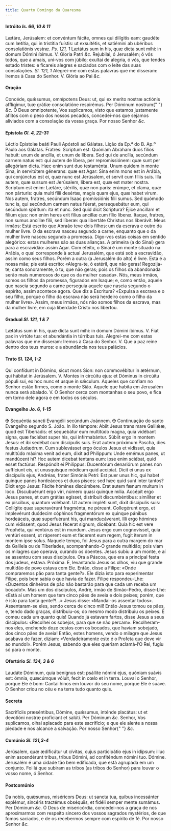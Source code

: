```yaml
---
title: Quarto Domingo da Quaresma
---
```


<h4 class="text-center">
  Intróito <em>Is. 66, 10 & 11</em>
</h4>
<div class="grid grid-cols-2 gap-5">
  <span class="text-justify">
    Lætáre, Jerúsalem: et convéntum fácite, omnes qui dilígitis eam: gaudéte cum
    lætítia, qui in tristítia fuístis: ut exsultétis, et satiémini ab ubéribus
    consolatiónis vestræ. <em>Ps. 121, 1</em> Lætátus sum in his, quæ dicta sunt
    mihi: in domum Dómini íbimus. V. Gloria Patri <em>&c.</em>
  </span>
  <span class="text-justify">
    Rejubilai, ó Jerusalém; ó vós todos, que a amais, uni-vos com júbilo;
    exultai de alegria, ó vós, que tendes estado tristes: e ficareis alegres e
    saciados com o leite das suas consolações. <em>Sl. 121, 1</em> Alegrei-me
    com estas palavras que me disseram: Iremos à Casa do Senhor. V. Glória ao
    Pai <em>&c.</em>
  </span>
</div>

<h4 class="text-center">Oração</h4>
<div class="grid grid-cols-2 gap-5">
  <span class="text-justify">
    Concéde, quǽsumus, omnípotens Deus: ut, qui ex merito nostræ actiónis
    afflígimur, tuæ grátiæ consolatióne respirémus. Per Dóminum nostrum{" "}
    <em>&c.</em>
  </span>
  <span class="text-justify">
    Ó Deus omnipotente, Vos suplicamos, visto que estamos justamente aflitos com
    o peso dos nossos pecados, concedei-nos que sejamos aliviados com a
    consolação da vossa graça. Por nosso Senhor <em>&c.</em>
  </span>
</div>

<h4 class="text-center">
  Epístola <em>Gl. 4, 22-31</em>
</h4>
<div class="grid grid-cols-2 gap-5">
  <span class="text-justify">
    Léctio Epístolæ beáti Pauli Apóstoli ad Gálatas.
  </span>
  <span class="text-justify">Lição da Ep.ª do B. Ap.º Paulo aos Gálatas.</span>
  <span class="text-justify">
    Fratres: Scriptum est: Quóniam Abraham duos fílios habuit: unum de ancílla,
    et unum de líbera. Sed qui de ancílla, secúndum carnem natus est: qui autem
    de líbera, per repromissiónem: quæ sunt per allegóriam dicta. Hæc enim sunt
    duo testaménta. Unum quidem in monte Sina, in servitútem génerans: quæ est
    Agar: Sina enim mons est in Arábia, qui conjúnctus est ei, quæ nunc est
    Jerúsalem, et servit cum fíliis suis. Illa autem, quæ sursum est Jerúsalem,
    líbera est, quæ est mater nostra. Scriptum est enim: Lætáre, stérilis, quæ
    non paris: erúmpe, et clama, quæ non párturis: quia multi fílii desértæ,
    magis quam ejus, quæ habet virum. Nos autem, fratres, secúndum Isaac
    promissiónis fílii sumus. Sed quómodo tunc is, qui secúndum carnem natus
    fúerat, persequebátur eum, qui secúndum spíritum: ita et nunc. Sed quid
    dicit Scriptura? Ejice ancillam et fílium ejus: non enim heres erit fílius
    ancíllæ cum fílio líberæ. Itaque, fratres, non sumus ancíllæ fílii, sed
    líberæ: qua libertáte Christus nos liberávit.
  </span>
  <span class="text-justify">
    Meus irmãos: Está escrito que Abraão teve dois filhos: um da escrava e outro
    da mulher livre. O da escrava nasceu segundo a carne, enquanto que o da
    mulher livre nasceu segundo a promessa. Digo-vos estas coisas em sentido
    alegórico: estas mulheres são as duas alianças. A primeira (a do Sinai) gera
    para a escravidão: assim Agar. Com efeito, o Sinai é um monte situado na
    Arábia, o qual corresponde à actual Jerusalém, que está sob a escravidão,
    assim como seus filhos. Porém a outra (a Jerusalém do alto) é livre. Esta é
    a nossa mãe; pis está escrito: «Alegra-te, ó estéril, que não geras!
    Regozija-te; canta sonoramente, ó tu, que não geras; pois os filhos da
    abandonada serão mais numerosos do que os da mulher casada». Nós, meus
    irmãos, somos os filhos da promessa, figurados em Isaque; e, como então,
    aquele que nascia segundo a carne perseguia aquele que nascia segundo o
    espírito, assim acontece agora. Que diz a Escritura? «Expulsa a escrava e o
    seu filho, porque o filho da escrava não será herdeiro como o filho da
    mulher livre». Assim, meus irmãos, nós não somos filhos da escrava, mas da
    mulher livre, em cuja liberdade Cristo nos libertou.
  </span>
</div>

<h4 class="text-center">
  Gradual <em>Sl. 121, 1 & 7</em>
</h4>
<div class="grid grid-cols-2 gap-5">
  <span class="text-justify">
    Lætátus sum in his, quæ dicta sunt mihi: in domum Dómini íbimus. V. Fiat pax
    in virtúte tua: et abundántia in túrribus tuis.
  </span>
  <span class="text-justify">
    Alegrei-me com estas palavras que me disseram: Iremos à Casa do Senhor. V.
    Que a paz reine dentro dos teus muros: e a abundância nos teus palácios.
  </span>
</div>

<h4 class="text-center">
  Trato <em>Sl. 124, 1-2</em>
</h4>
<div class="grid grid-cols-2 gap-5">
  <span class="text-justify">
    Qui confídunt in Dómino, sicut mons Sion: non commovébitur in ætérnum, qui
    hábitat in Jerúsalem. V. Montes in circúitu ejus: et Dóminus in circúitu
    pópuli sui, ex hoc nunc et usque in sǽculum.
  </span>
  <span class="text-justify">
    Aqueles que confiam no Senhor estão firmes, como o monte Sião. Aquele que
    habita em Jerusalém nunca será abalado. V. O Senhor cerca com montanhas o
    seu povo, e fica em torno dele agora e em todos os séculos.
  </span>
</div>

<h4 class="text-center">
  Evangelho <em>Jo. 6, 1-15</em>
</h4>
<div class="grid grid-cols-2 gap-5">
  <span class="text-justify">
    <span class="text-red-500">&#10016;</span> Sequéntia sancti Evangélii
    secúndum Joánnem.
  </span>
  <span class="text-justify">
    <span class="text-red-500">&#10016;</span> Continuação do santo Evangelho
    segundo S. João.
  </span>
  <span class="text-justify">
    In illo témpore: Abiit Jesus trans mare Galilǽæ, quod est Tiberíadis: et
    sequebátur eum multitúdo magna, quia vidébant signa, quæ faciébat super his,
    qui infírmabántur. Súbiit ergo in montem Jesus: et ibi sedébat cum
    discípulis suis. Erat autem próximum Pascha, dies festus Judæórum. Cum
    sublevásset ergo óculos Jesus et vidísset, quia multitúdo máxima venit ad
    eum, dixit ad Philíppum: Unde emémus panes, ut mandúcent hi? Hoc autem
    dicebat tentans eum: ipse enim sciébat, quid esset factúrus. Respóndit ei
    Philíppus: Ducentórum denariórum panes non suffíciunt eis, ut unusquísque
    módicum quid accípiat. Dicit ei unus ex discípulis ejus, Andréas, frater
    Simónis Petri: Est puer unus hic, qui habet quinque panes hordeáceos et duos
    pisces: sed hæc quid sunt inter tantos? Dixit ergo Jesus: Fácite hómines
    discúmbere. Erat autem fænum multum in loco. Discubuérunt ergo viri, número
    quasi quinque mília. Accépit ergo Jesus panes, et cum grátias egísset,
    distríbuit discumbéntibus: simíliter et ex píscibus, quantum volébant. Ut
    autem impléti sunt, dixit discípulis suis: Collígite quæ superavérunt
    fragménta, ne péreant. Collegérunt ergo, et implevérunt duódecim cóphinos
    fragmentórum ex quinque pánibus hordeáceis, quæ superfuérunt his, qui
    manducáverant. Illi ergo hómines cum vidíssent, quod Jesus fécerat signum,
    dicébant: Quia hic est vere Prophéta, qui ventúrus est in mundum. Jesus ergo
    cum cognovísset, quia ventúri essent, ut ráperent eum et fácerent eum regem,
    fugit íterum in montem ipse solus.
  </span>
  <span class="text-justify">
    Naquele tempo, foi Jesus para a outra margem do mar da Galileia ou de
    Tiberíades, acompanhando-O grande multidão; pois viam os milagres que
    operava, curando os doentes. Jesus subiu a um monte, e aí se assentou com
    seus discípulos. Ora a Páscoa, que era a principal festa dos judeus, estava.
    Próxima. E, levantando Jesus os olhos, viu que grande multidão de povo
    estava com Ele. Então, disse a Filipe: «Onde compraremos pão para tanta
    gente?». Ele dizia isto para experimentar Filipe, pois bem sabia o que havia
    de fazer. Filipe respondeu-Lhe: «Duzentos dinheiros de pão não bastarão para
    que cada um receba um bocado!». Mas um dos discípulos, André, irmão de
    Simão-Pedro, disse-Lhe: «Está aí um homem que tem cinco pães de aveia e dois
    peixes; porém, que é isto para tanta gente?!...» Jesus disse: «Mandai-os
    assentar todos». Assentaram-se eles, sendo cerca de cinco mil! Então Jesus
    tomou os pães, e, tendo dado graças, distribuiu-os; do mesmo modo distribuiu
    os peixes. E comeu cada um quanto quis! Quando já estavam fartos, disse
    Jesus a seus discípulos: «Recolhei os sobejos, para que se não percam».
    Recolheram-nos eles, enchendo doze cestos com os bocados, que haviam
    sobejado, dos cinco pães de aveia! Então, estes homens, vendo o milagre que
    Jesus acabava de fazer, diziam: «Verdadeiramente este é o Profeta que deve
    vir ao mundo!». Porém Jesus, sabendo que eles queriam aclamá-l’O Rei, fugiu
    só para o monte.
  </span>
</div>

<h4 class="text-center">
  Ofertório <em>Sl. 134, 3 & 6</em>
</h4>
<div class="grid grid-cols-2 gap-5">
  <span class="text-justify">
    Laudáte Dóminum, quia benígnus est: psállite nómini ejus, quóniam suávis
    est: ómnia, quæcúmque vóluit, fecit in cœlo et in terra.
  </span>
  <span class="text-justify">
    Louvai o Senhor, porque Ele é bom: Cantai hinos em louvor do seu nome,
    porque Ele é suave. O Senhor criou no céu e na terra tudo quanto quis.
  </span>
</div>

<h4 class="text-center">Secreta</h4>
<div class="grid grid-cols-2 gap-5">
  <span class="text-justify">
    Sacrifíciis præséntibus, Dómine, quǽsumus, inténde placátus: ut et devotióni
    nostræ profíciant et salúti. Per Dóminum <em>&c.</em>
  </span>
  <span class="text-justify">
    Senhor, Vos suplicamos, olhai aplacado para este sacrifício; e que ele
    alente a nossa piedade e nos alcance a salvação. Por nosso Senhor{" "}
    <em>&c.</em>
  </span>
</div>

<h4 class="text-center">
  Comúnio <em>Sl. 121,3-4</em>
</h4>
<div class="grid grid-cols-2 gap-5">
  <span class="text-justify">
    Jerúsalem, quæ ædificátur ut cívitas, cujus participátio ejus in idípsum:
    illuc enim ascendérunt tribus, tribus Dómini, ad confiténdum nómini tuo.
    Dómine.
  </span>
  <span class="text-justify">
    Jerusalém é uma cidade tão bem edificada, que está agrupada em um conjunto.
    Foi lá que subiram as tribos (as tribos do Senhor) para louvar o vosso nome,
    ó Senhor.
  </span>
</div>

<h4 class="text-center">Postcomúnio</h4>
<div class="grid grid-cols-2 gap-5">
  <span class="text-justify">
    Da nobis, quǽsumus, miséricors Deus: ut sancta tua, quibus incessánter
    explémur, sincéris tractémus obséquiis, et fidéli semper mente sumámus. Per
    Dóminum <em>&c.</em>
  </span>
  <span class="text-justify">
    Ó Deus de misericórdia, concedei-nos a graça de nos aproximarmos com
    respeito sincero dos vossos sagrados mystérios, de que fomos saciados, e de
    os recebermos sempre com espírito de fé. Por nosso Senhor <em>&c.</em>
  </span>
</div>
